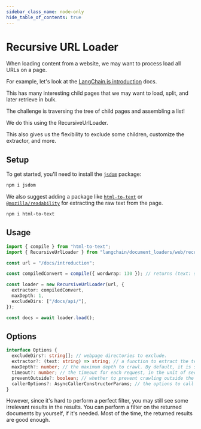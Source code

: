 ```yaml
---
sidebar_class_name: node-only
hide_table_of_contents: true
---
```


# Recursive URL Loader

When loading content from a website, we may want to process load all URLs on a page.

For example, let's look at the [LangChain.js introduction](/docs/introduction) docs.

This has many interesting child pages that we may want to load, split, and later retrieve in bulk.

The challenge is traversing the tree of child pages and assembling a list!

We do this using the RecursiveUrlLoader.

This also gives us the flexibility to exclude some children, customize the extractor, and more.

## Setup

To get started, you'll need to install the [`jsdom`](https://www.npmjs.com/package/jsdom) package:

```bash npm2yarn
npm i jsdom
```

We also suggest adding a package like [`html-to-text`](https://www.npmjs.com/package/html-to-text) or
[`@mozilla/readability`](https://www.npmjs.com/package/@mozilla/readability) for extracting the raw text from the page.

```bash npm2yarn
npm i html-to-text
```

## Usage

```typescript
import { compile } from "html-to-text";
import { RecursiveUrlLoader } from "langchain/document_loaders/web/recursive_url";

const url = "/docs/introduction";

const compiledConvert = compile({ wordwrap: 130 }); // returns (text: string) => string;

const loader = new RecursiveUrlLoader(url, {
  extractor: compiledConvert,
  maxDepth: 1,
  excludeDirs: ["/docs/api/"],
});

const docs = await loader.load();
```

## Options

```typescript
interface Options {
  excludeDirs?: string[]; // webpage directories to exclude.
  extractor?: (text: string) => string; // a function to extract the text of the document from the webpage, by default it returns the page as it is. It is recommended to use tools like html-to-text to extract the text. By default, it just returns the page as it is.
  maxDepth?: number; // the maximum depth to crawl. By default, it is set to 2. If you need to crawl the whole website, set it to a number that is large enough would simply do the job.
  timeout?: number; // the timeout for each request, in the unit of seconds. By default, it is set to 10000 (10 seconds).
  preventOutside?: boolean; // whether to prevent crawling outside the root url. By default, it is set to true.
  callerOptions?: AsyncCallerConstructorParams; // the options to call the AsyncCaller for example setting max concurrency (default is 64)
}
```

However, since it's hard to perform a perfect filter, you may still see some irrelevant results in the results. You can perform a filter on the returned documents by yourself, if it's needed. Most of the time, the returned results are good enough.
